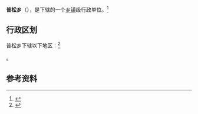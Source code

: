 {{中国乡级行政区|54/23/30/202/000}}

'''普松乡'''（{{bo|z=ཕུ་གསུམ་}}），是{{PRC admin/fullname|54/23/30/202/000|3}}下辖的一个[[乡镇|乡镇]]级行政单位。<ref>{{PRC admin/ref sgc|{{PRC admin/parent|54/23/30/202/000}}}}</ref>

== 行政区划 ==

普松乡下辖以下地区：<ref>{{PRC admin/ref sgc|54/23/30/202/000}}</ref>

{{PRC admin/children|54/23/30/202/000}}。

== 参考资料 ==

{{reflist}}

{{行政区划小作品}}
{{PRC admin/navcat|54/23/30/202/000}}